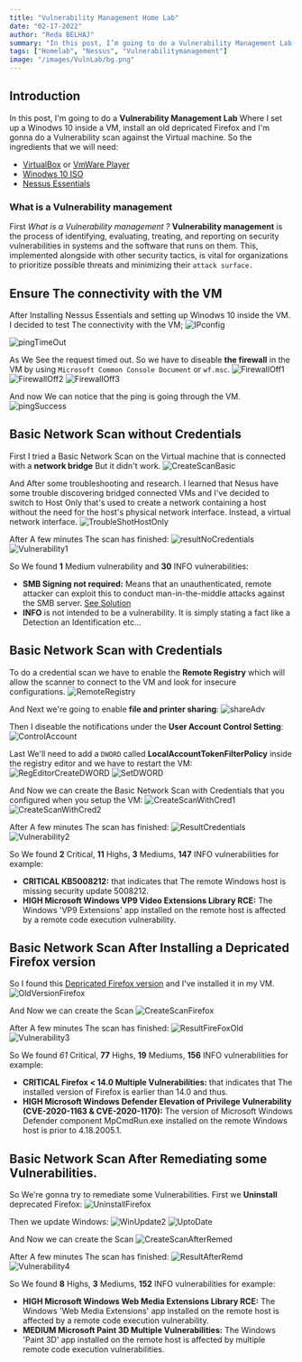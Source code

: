 ```yaml
---
title: "Vulnerability Management Home Lab"
date: "02-17-2022"
author: "Reda BELHAJ"
summary: "In this post, I’m going to do a Vulnerability Management Lab Where I set up a Winodws 10 inside a VM, install an old depricated Firefox and I’m gonna do a Vulnerability scan against the Virtual machine."
tags: ["Homelab", "Nessus", "Vulnerabilitymanagement"]
image: "/images/VulnLab/bg.png"
---
```


## Introduction
In this post, I'm going to do a **Vulnerability Management Lab** Where I set up a Winodws 10 inside a VM, install an old depricated Firefox and I'm gonna do a Vulnerability scan against the Virtual machine. So the ingredients that we will need:

- [VirtualBox](https://www.virtualbox.org/wiki/Downloads) or [VmWare Player](https://customerconnect.vmware.com/en/downloads/info/slug/desktop_end_user_computing/vmware_workstation_player/16_0)
- [Winodws 10 ISO](https://vercel.com/home)
- [Nessus Essentials](https://www.tenable.com/products/nessus/nessus-essentials)

### What is a Vulnerability management
First *What is a Vulnerability management ?* **Vulnerability management** is the process of identifying, evaluating, treating, and reporting on security vulnerabilities in systems and the software that runs on them. This, implemented alongside with other security tactics, is vital for organizations to prioritize possible threats and minimizing their `attack surface.`

## Ensure The connectivity with the VM
After Installing Nessus Essentials and setting up Winodws 10 inside the VM. I decided to test The connectivity with the VM;
![IPconfig](/images/VulnLab/ipconfig.JPG)

![pingTimeOut](/images/VulnLab/pingTimeOut.JPG)

As We See the request timed out. So we have to diseable **the firewall** in the VM by using `Microsoft Common Console Document` or `wf.msc`.
![FirewallOff1](/images/VulnLab/FirewallOff1.JPG)
![FirewallOff2](/images/VulnLab/FirewallOff2.JPG)
![FirewallOff3](/images/VulnLab/FirewallOff3.JPG)

And now We can notice that the ping is going through the VM.
![pingSuccess](/images/VulnLab/pingSuccess.JPG)

## Basic Network Scan without Credentials
First I tried a Basic Network Scan on the Virtual machine that is connected with a **network bridge** But it didn't work.
![CreateScanBasic](/images/VulnLab/CreateScanBasic.JPG)

And After some troubleshooting and research. I learned that Nesus have some trouble discovering bridged connected VMs and I've decided to switch to Host Only that's used to create a network containing a host without the need for the host's physical network interface. Instead, a virtual network interface.
![TroubleShotHostOnly](/images/VulnLab/TroubleShotHostOnly.JPG)

After A few minutes The scan has finished:
![resultNoCredentials](/images/VulnLab/resultNoCredentials.JPG)
![Vulnerability1](/images/VulnLab/Vulnerability1.JPG)

So We found **1** Medium vulnerability and **30** INFO vulnerabilities:

- **SMB Signing not required:** Means that an unauthenticated, remote attacker can exploit this to conduct man-in-the-middle attacks against the SMB server. [See Solution](https://www.tenable.com/plugins/nessus/57608)
- **INFO** is not intended to be a vulnerability. It is simply stating a fact like a Detection an Identification etc...

## Basic Network Scan with Credentials
To do a credential scan we have to enable the **Remote Registry** which will allow the scanner to connect to the VM and look for insecure configurations.
![RemoteRegistry](/images/VulnLab/RemoteRegistry.JPG)

And Next we're going to enable **file and printer sharing**:
![shareAdv](/images/VulnLab/shareAdv.JPG)

Then I diseable the notifications under the **User Account Control Setting**:
![ControlAccount](/images/VulnLab/ControlAccount.JPG)

Last We'll need to add a `DWORD` called **LocalAccountTokenFilterPolicy** inside the registry editor and we have to restart the VM:
![RegEditorCreateDWORD](/images/VulnLab/RegEditorCreateDWORD.JPG)
![SetDWORD](/images/VulnLab/SetDWORD.JPG)

And Now we can create the Basic Network Scan with Credentials that you configured when you setup the VM:
![CreateScanWithCred1](/images/VulnLab/CreateScanWithCred1.JPG)
![CreateScanWithCred2](/images/VulnLab/CreateScanWithCred2.JPG)

After A few minutes The scan has finished:
![ResultCredentials](/images/VulnLab/ResultCredentials.JPG)
![Vulnerability2](/images/VulnLab/Vulnerability2.JPG)

So We found **2** Critical, **11** Highs, **3** Mediums, **147** INFO vulnerabilities for example:

- **CRITICAL KB5008212:** that indicates that The remote Windows host is missing security update 5008212.
- **HIGH Microsoft Windows VP9 Video Extensions Library RCE:** The Windows 'VP9 Extensions' app installed on the remote host is affected by a remote code execution vulnerability.

## Basic Network Scan After Installing a Depricated Firefox version
So I found this [Depricated Firefox version](https://ftp.mozilla.org/pub/firefox/releases/3.6.12/win32/en-US/) and I've installed it in my VM.
![OldVersionFirefox](/images/VulnLab/OldVersionFirefox.JPG)

And Now we can create the Scan
![CreateScanFirefox](/images/VulnLab/CreateScanFirefox.JPG)

After A few minutes The scan has finished:
![ResultFireFoxOld](/images/VulnLab/ResultFireFoxOld.JPG)
![Vulnerability3](/images/VulnLab/Vulnerability3.JPG)

So We found *61* Critical, **77** Highs, **19** Mediums, **156** INFO vulnerabilities for example:

- **CRITICAL Firefox < 14.0 Multiple Vulnerabilities:** that indicates that The installed version of Firefox is earlier than 14.0 and thus.
- **HIGH Microsoft Windows Defender Elevation of Privilege Vulnerability (CVE-2020-1163 & CVE-2020-1170):** The version of Microsoft Windows Defender component MpCmdRun.exe installed on the remote Windows host is prior to 4.18.2005.1.

## Basic Network Scan After Remediating some Vulnerabilities.
So We're gonna try to remediate some Vulnerabilities. First we **Uninstall** deprecated Firefox:
![UninstallFirefox](/images/VulnLab/UninstallFirefox.JPG)

Then we update Windows:
![WinUpdate2](/images/VulnLab/WinUpdate2.JPG)
![UptoDate](/images/VulnLab/UptoDate.JPG)

And Now we can create the Scan
![CreateScanAfterRemed](/images/VulnLab/CreateScanAfterRemed.JPG)

After A few minutes The scan has finished:
![ResultAfterRemd](/images/VulnLab/ResultAfterRemd.JPG)
![Vulnerability4](/images/VulnLab/Vulnerability4.JPG)

So We found **8** Highs, **3** Mediums, **152** INFO vulnerabilities for example:

- **HIGH Microsoft Windows Web Media Extensions Library RCE:** The Windows 'Web Media Extensions' app installed on the remote host is affected by a remote code execution vulnerability.
- **MEDIUM Microsoft Paint 3D Multiple Vulnerabilities:** The Windows 'Paint 3D' app installed on the remote host is affected by multiple remote code execution vulnerabilities.
